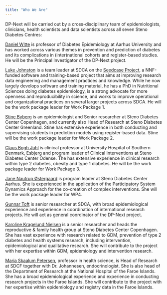 ```yaml
---
title: "Who We Are"
---
```


DP-Next will be carried out by a cross-disciplinary team of
epidemiologists, clinicians, health scientists and data scientists
across all seven Steno Diabetes Centres:

[Daniel Witte](https://orcid.org/0000-0002-0769-2922) is professor of
Diabetes Epidemiology at Aarhus University and has worked across various
themes in prevention and prediction of diabetes and its complications in
(inter)national cohorts and register-based studies. He will be the
Principal Investigator of the DP-Next project.

[Luke Johnston](https://orcid.org/0000-0003-4169-2616) is a team leader
at SDCA on the [Seedcase Project](https://seedcase-project.org/), a
NNF-funded software and training-based project that aims at improving
research data engineering and management practices and knowledge. While
he now largely develops software and training material, he has a PhD in
Nutritional Sciences doing diabetes epidemiology, is a strong advocate
for more openness and reproducibility in science, and works to improve
operational and organizational practices on several larger projects
across SDCA. He will be the work package leader for Work Package 1.

[Stine Byberg](https://orcid.org/0000-0002-3626-3609) is an
epidemiologist and Senior researcher at Steno Diabetes Center
Copenhagen, and currently also Head of Research at Steno Diabetes Center
Greenland. Stine has extensive experience in both conducting and
supervising students in prediction models using register-based data.
Stine will be the work package leader for Work Package 2.

[Claus Bogh Juhl](https://orcid.org/0000-0002-4285-5459) is clinical
professor at University Hospital of Southern Denmark, Esbjerg and
program leader of Clinical Interventions at Steno Diabetes Center
Odense. The has extensive experience in clinical research within type 2
diabetes, obesity and type 1 diabetes. He will be the work package
leader for Work Package 3.

[Jane Nautrup Østergaard](https://orcid.org/0000-0002-0627-1237) is
program leader at Steno Diabetes Center Aarhus. She
is experienced in the application of the Participatory System Dynamics Approach
for the co-creation of complex interventions. She will be the work
package leader for WP4.

[Gunnar Toft](https://orcid.org/0000-0002-7542-6853) is senior
researcher at SDCA, with broad epidemiological experience and experience
in coordination of international research projects. He will act as
general coordinator of the DP-Next project.

[Karoline Kragelund Nielsen](https://orcid.org/0000-0002-4058-0615) is a
senior researcher and heads the reproductive & family health group at
Steno Diabetes Center Copenhagen. She has vast experience with research
related to GDM, prevention of type 2 diabetes and health systems
research, including intervention, epidemiological and qualitative
research. She will contribute to the project with her expertise within
GDM, epidemiology and intervention research.

[Maria Skaalum Petersen](https://orcid.org/0000-0001-9404-8440),
professor in health science, is Head of Research at SDCF together with
Dr. Johannesen, endocrinologist. She is also head of the Department of
Research at the National Hospital of the Faroe Islands. She has a broad
epidemiological experience and experience in conducting research
projects in the Faroe Islands. She will contribute to the project with
her expertise within epidemiology and registry data in the Faroe
Islands.

